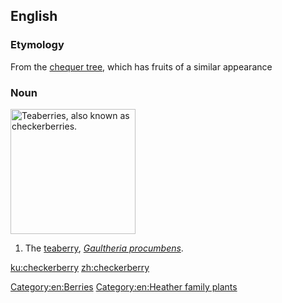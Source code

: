 ==English==

===Etymology===
From the [[chequer tree]], which has fruits of a similar appearance

===Noun===
{{wikipedia}}
[[Image:Gaultheria procumbens.JPG|thumb|right|200px|Teaberries, also known as checkerberries.]]
{{en-noun|checkerberries}}
# The [[teaberry]], ''[[Gaultheria procumbens]]''.
[[Category:en:Berries]]
[[Category:en:Heather family plants]]

[[ku:checkerberry]]
[[zh:checkerberry]]